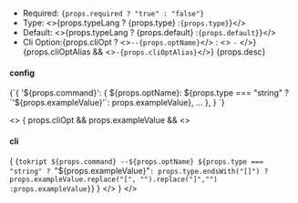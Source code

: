 


- Required: <code>{props.required ? "true" : "false"}</code>
- Type: <>{props.typeLang ? <CodeBlock language={props.typeLang}>{props.type}</CodeBlock> :<code>{props.type}</code>}</>
- Default: <>{props.typeLang ? <CodeBlock language={props.typeLang}>{props.default}</CodeBlock> :<code>{props.default}</code>}</>
- Cli Option:{props.cliOpt ? <><code>--{props.optName}</code></> : <> <code>-</code> </>} {props.cliOptAlias && <><code>-{props.cliOptAlias}</code></>}
{props.desc}

#### config

<CodeBlock title="tok-cli.config.ts" language="ts">
  {`{
  '${props.command}': {
    ${props.optName}: ${props.type === "string" ? `'${props.exampleValue}'`: props.exampleValue},
    ...
  },
}
`}
</CodeBlock>

<>
{
    props.cliOpt && props.exampleValue &&
    <>
        <h4>cli</h4>
        {
        <CodeBlock language="bash">
            {`tokript ${props.command} --${props.optName} ${props.type === "string" ? `"${props.exampleValue}"`: props.type.endsWith("[]") ? props.exampleValue.replace("[", "").replace("]","")  :props.exampleValue}`}
        </CodeBlock>
        }
    </>
}
</>

